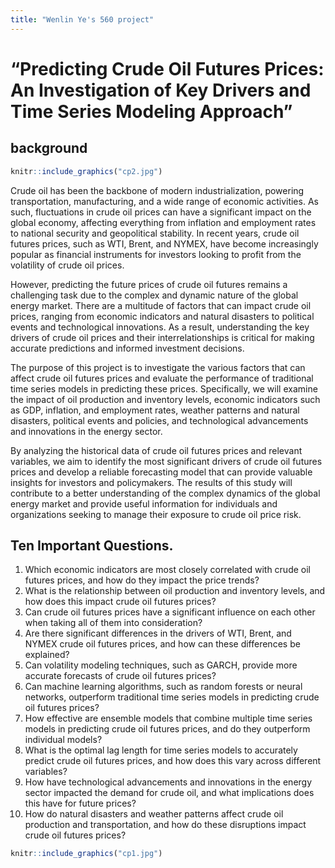 ```yaml
---
title: "Wenlin Ye's 560 project"
---
```


# **"Predicting Crude Oil Futures Prices: An Investigation of Key Drivers and Time Series Modeling Approach"**

## background

```r
knitr::include_graphics("cp2.jpg")

```

Crude oil has been the backbone of modern industrialization, powering transportation, manufacturing, and a wide range of economic activities. As such, fluctuations in crude oil prices can have a significant impact on the global economy, affecting everything from inflation and employment rates to national security and geopolitical stability. In recent years, crude oil futures prices, such as WTI, Brent, and NYMEX, have become increasingly popular as financial instruments for investors looking to profit from the volatility of crude oil prices.

However, predicting the future prices of crude oil futures remains a challenging task due to the complex and dynamic nature of the global energy market. There are a multitude of factors that can impact crude oil prices, ranging from economic indicators and natural disasters to political events and technological innovations. As a result, understanding the key drivers of crude oil prices and their interrelationships is critical for making accurate predictions and informed investment decisions.

The purpose of this project is to investigate the various factors that can affect crude oil futures prices and evaluate the performance of traditional time series models in predicting these prices. Specifically, we will examine the impact of oil production and inventory levels, economic indicators such as GDP, inflation, and employment rates, weather patterns and natural disasters, political events and policies, and technological advancements and innovations in the energy sector.

By analyzing the historical data of crude oil futures prices and relevant variables, we aim to identify the most significant drivers of crude oil futures prices and develop a reliable forecasting model that can provide valuable insights for investors and policymakers. The results of this study will contribute to a better understanding of the complex dynamics of the global energy market and provide useful information for individuals and organizations seeking to manage their exposure to crude oil price risk.

## Ten Important Questions.

1.  Which economic indicators are most closely correlated with crude oil futures prices, and how do they impact the price trends?
2.  What is the relationship between oil production and inventory levels, and how does this impact crude oil futures prices?
3.  Can crude oil futures prices have a significant influence on each other when taking all of them into consideration?
4.  Are there significant differences in the drivers of WTI, Brent, and NYMEX crude oil futures prices, and how can these differences be explained?
5.  Can volatility modeling techniques, such as GARCH, provide more accurate forecasts of crude oil futures prices?
6.  Can machine learning algorithms, such as random forests or neural networks, outperform traditional time series models in predicting crude oil futures prices?
7.  How effective are ensemble models that combine multiple time series models in predicting crude oil futures prices, and do they outperform individual models?
8.  What is the optimal lag length for time series models to accurately predict crude oil futures prices, and how does this vary across different variables?\
9.  How have technological advancements and innovations in the energy sector impacted the demand for crude oil, and what implications does this have for future prices?
10. How do natural disasters and weather patterns affect crude oil production and transportation, and how do these disruptions impact crude oil futures prices?

```r
knitr::include_graphics("cp1.jpg")

```